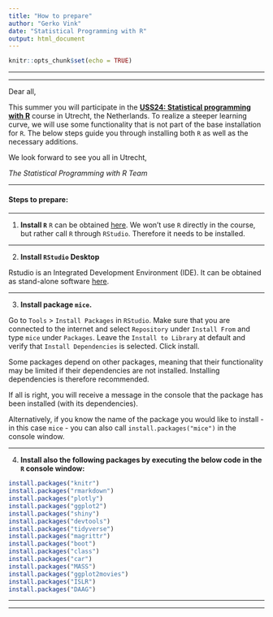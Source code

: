 ```yaml
---
title: "How to prepare"
author: "Gerko Vink"
date: "Statistical Programming with R"
output: html_document
---
```


```r
knitr::opts_chunk$set(echo = TRUE)
```

---

---

Dear all, 

This summer you will participate in the [**USS24: Statistical programming with R**](https://www.utrechtsummerschool.nl/courses/social-sciences/data-science-statistical-programming-with-r) course in Utrecht, the Netherlands. To realize a steeper learning curve, we will use some functionality that is not part of the base installation for `R`. The below steps guide you through installing both `R` as well as the necessary additions. 

We look forward to see you all in Utrecht,  

*The Statistical Programming with R Team*

---

#### Steps to prepare:

---

1. **Install `R`**
`R` can be obtained [here](https://cran.r-project.org). We won't use `R` directly in the course, but rather call `R` through `RStudio`. Therefore it needs to be installed. 

---

2. **Install `RStudio` Desktop**

Rstudio is an Integrated Development Environment (IDE). It can be obtained as stand-alone software [here](https://www.rstudio.com/products/RStudio/). 

---

3. **Install package `mice`. **

Go to `Tools` > `Install Packages` in `RStudio`. Make sure that you are connected to the internet and select  `Repository` under `Install From` and type `mice` under `Packages`. Leave the `Install to Library` at default and verify that `Install Dependencies` is selected. Click install. 

Some packages depend on other packages, meaning that their functionality may be limited if their dependencies are not installed. Installing dependencies is therefore recommended. 

If all is right, you will receive a message in the console that the package has been installed (with its dependencies). 

Alternatively, if you know the name of the package you would like to install - in this case `mice` - you can also call `install.packages("mice")` in the console window.

---

4. **Install also the following packages by executing the below code in the `R` console window:**
```r
install.packages("knitr")
install.packages("rmarkdown")
install.packages("plotly")
install.packages("ggplot2")
install.packages("shiny")
install.packages("devtools")
install.packages("tidyverse")
install.packages("magrittr")
install.packages("boot")
install.packages("class")
install.packages("car")
install.packages("MASS")
install.packages("ggplot2movies")
install.packages("ISLR")
install.packages("DAAG")
```

---

---


